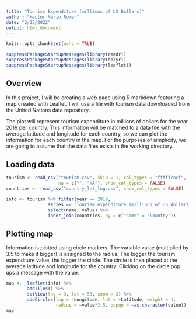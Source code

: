 ```yaml
---
title: "Tourism Expenditure (millions of US Dollars)"
author: "Hector Mario Romer"
date: "2/25/2022"
output: html_document
---
```


```r
knitr::opts_chunk$set(echo = TRUE)

suppressPackageStartupMessages(library(readr))
suppressPackageStartupMessages(library(dplyr))
suppressPackageStartupMessages(library(leaflet))
```


## Overview

In this project, I will be creating a web page using R markdown featuring a map created with Leaflet. I will use a file with tourism data downloaded from the United Nations data repository. 

The plot will represent tourism expenditure in millions of dollars for the year 2019 per country. This information will be matched to a data file with the average latitude and longitude for each country, so we can plot the information for each country in the map. For the purposes of simplicity, we are going to assume that the data files exists in the working directory.

## Loading data

```r
tourism <- read_csv("tourism.csv", skip = 1, col_types = "fffffcncf",
                    na = c("", "NA"), show_col_types = FALSE)
countries <- read_csv("country_lat_lng.csv", show_col_types = FALSE)

info <- tourism %>% filter(year == 2019, 
                series == "Tourism expenditure (millions of US dollars)") %>%
                select(name, value) %>%
                inner_join(countries, by = c("name" = "Country"))

```


## Plotting map

Information is plotted using circle markers. The variable value (multiplied by 3.5 to make it bigger) is assigned to the radius. The bigger the tourism expenditure value, the bigger the circle. The circle is then placed at the average latitude and longitude for the country. Clicking on the circle pop ups a message with the value. 

```r

map <-  leaflet(info) %>%
        addTiles() %>%
        setView(lng = 9, lat = 53, zoom = 3) %>%
        addCircles(lng = ~Longitude, lat = ~Latitude, weight = 1, 
                   radius = ~value*3.5, popup = ~as.character(value))
map
```

